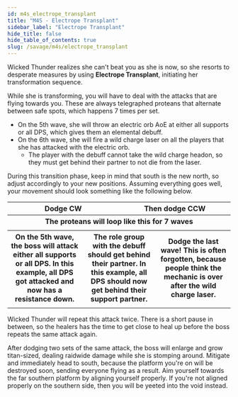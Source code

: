 ```yaml
---
id: m4s_electrope_transplant
title: "M4S - Electrope Transplant"
sidebar_label: "Electrope Transplant"
hide_title: false
hide_table_of_contents: true
slug: /savage/m4s/electrope_transplant
---
```


Wicked Thunder realizes she can't beat you as she is now, so she resorts to desperate measures by using <strong>Electrope Transplant</strong>, initiating her transformation sequence.

While she is transforming, you will have to deal with the attacks that are flying towards you. These are always telegraphed proteans that alternate between safe spots, which happens 7 times per set.
- On the 5th wave, she will throw an electric orb AoE at either all supports or all DPS, which gives them an elemental debuff.
- On the 6th wave, she will fire a wild charge laser on all the players that she has attacked with the electric orb.
  - The player with the debuff cannot take the wild charge headon, so they must get behind their partner to not die from the laser.

During this transition phase, keep in mind that south is the new north, so adjust accordingly to your new positions. Assuming everything goes well, your movement should look something like the following below.

<table>
    <tr>
        <th colspan='15'>Dodge CW</th>
        <th colspan='15'>Then dodge CCW</th>
    </tr>
    <tr>
        <th colspan='30'>The proteans will loop like this for 7 waves</th>
    </tr>
    <tr>
        <td colspan='15'><KittenAsset path='m4s/electrope_transplant_part1.png' /></td>
        <td colspan='15'><KittenAsset path='m4s/electrope_transplant_part2.png' /></td>
    </tr>
    <tr>
        <th colspan='10' width='33%'>On the 5th wave, the boss will attack either all supports or all DPS. In this example, all DPS got attacked and now has a resistance down.</th>
        <th colspan='10' width='33%'>The role group with the debuff should get behind their partner. In this example, all DPS should now get behind their support partner.</th>
        <th colspan='10' width='33%'>Dodge the last wave! This is often forgotten, because people think the mechanic is over after the wild charge laser.</th>
    </tr>
    <tr>
        <td colspan='10'><KittenAsset path='m4s/electrope_transplant_part3.png' /></td>
        <td colspan='10'><KittenAsset path='m4s/electrope_transplant_part4.png' /></td>
        <td colspan='10'><KittenAsset path='m4s/electrope_transplant_part1.png' /></td>
    </tr>
</table>

Wicked Thunder will repeat this attack twice. There is a short pause in between, so the healers has the time to get close to heal up before the boss repeats the same attack again.

<KittenAsset path='m4s/electrope_transplant_example1.webm' wrapper='div' />

After dodging two sets of the same attack, the boss will enlarge and grow titan-sized, dealing raidwide damage while she is stomping around. Mitigate and immediately head to south, because the platform you're on will be destroyed soon, sending everyone flying as a result. Aim yourself towards the far southern platform by aligning yourself properly. If you're not aligned properly on the southern side, then you will be yeeted into the void instead.

<KittenAsset path='m4s/electrope_transplant_yeet.webm' wrapper='div' />
